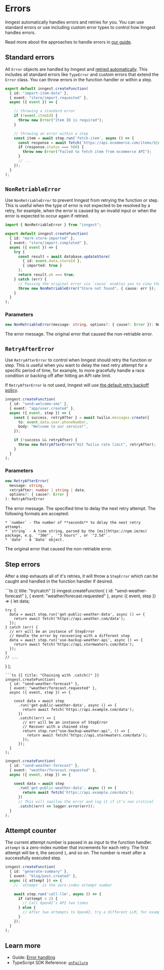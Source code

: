
# Errors

Inngest automatically handles errors and retries for you. You can use standard errors or use including custom error types to control how Inngest handles errors.

Read more about the approaches to handle errors in [our guide](/docs/guides/error-handling).

## Standard errors

All `Error` objects are handled by Inngest and [retried automatically](/docs/guides/error-handling#retries). This includes all standard errors like `TypeError` and custom errors that extend the `Error` class. You can throw errors in the function handler or within a step.

```typescript
export default inngest.createFunction(
  { id: "import-item-data" },
  { event: "store/import.requested" },
  async ({ event }) => {

    // throwing a standard error
    if (!event.itemId) {
      throw new Error("Item ID is required");
    }

    // throwing an error within a step
    const item = await step.run('fetch-item', async () => {
      const response = await fetch(`https://api.ecommerce.com/items/${event.itemId}`);
      if (response.status === 500) {
        throw new Error("Failed to fetch item from ecommerce API");
      }
      // ...
    });
  }
);
```

## `NonRetriableError`

Use `NonRetriableError` to prevent Inngest from retrying the function _or_ step. This is useful when the type of error is not expected to be resolved by a retry, for example, when the error is caused by an invalid input or when the error is expected to occur again if retried.

```typescript
import { NonRetriableError } from "inngest";

export default inngest.createFunction(
  { id: "mark-store-imported" },
  { event: "store/import.completed" },
  async ({ event }) => {
    try {
      const result = await database.updateStore(
        { id: event.data.storeId },
        { imported: true }
      );
      return result.ok === true;
    } catch (err) {
      // Passing the original error via `cause` enables you to view the error in function logs
      throw new NonRetriableError("Store not found", { cause: err });
    }
  }
);
```

### Parameters

```ts
new NonRetriableError(message: string, options?: { cause?: Error }): NonRetriableError
```

<Properties>
  <Property name="message" type="string" required>
    The error message.
  </Property>
  <Property name="options" type="object">
    <Properties nested={true} collapse={true}>
      <Property name="cause" type="Error">
        The original error that caused the non-retriable error.
      </Property>
    </Properties>
  </Property>
</Properties>

## `RetryAfterError`

Use `RetryAfterError` to control when Inngest should retry the function or step. This is useful when you want to delay the next retry attempt for a specific period of time, for example, to more gracefully handle a race condition or backing off after hitting an API rate limit.

If `RetryAfterError` is not used, Inngest will use [the default retry backoff policy](https://github.com/inngest/inngest/blob/main/pkg/backoff/backoff.go#L10-L22).

```typescript
inngest.createFunction(
  { id: "send-welcome-sms" },
  { event: "app/user.created" },
  async ({ event, step }) => {
    const { success, retryAfter } = await twilio.messages.create({
      to: event.data.user.phoneNumber,
      body: "Welcome to our service!",
    });

    if (!success && retryAfter) {
      throw new RetryAfterError("Hit Twilio rate limit", retryAfter);
    }
  }
);
```

### Parameters

```ts
new RetryAfterError(
  message: string,
  retryAfter: number | string | date,
  options?: { cause?: Error }
): RetryAfterError
```

<Properties>
  <Property name="message" type="string" required>
    The error message.
  </Property>
  <Property name="retryAfter" type="number | string | date" required>
    The specified time to delay the next retry attempt. The following formats are accepted:

    * `number` - The number of **seconds** to delay the next retry attempt.
    * `string` - A time string, parsed by the [ms](https://npm.im/ms) package, e.g. `"30m"`, `"3 hours"`, or `"2.5d"`.
    * `date` - A `Date` object.
  </Property>
  <Property name="options" type="object">
    <Properties nested={true} collapse={true}>
      <Property name="cause" type="Error">
        The original error that caused the non-retriable error.
      </Property>
    </Properties>
  </Property>
</Properties>

## Step errors

After a step exhausts all of it's retries, it will throw a `StepError` which can be caught and handled in the function handler if desired.

<CodeGroup>
```ts {{ title: "try/catch" }}
inngest.createFunction(
  { id: "send-weather-forecast" },
  { event: "weather/forecast.requested" },
  async ({ event, step }) => {
    let data;

    try {
      data = await step.run('get-public-weather-data', async () => {
        return await fetch('https://api.weather.com/data');
      });
    } catch (err) {
      // err will be an instance of StepError
      // Handle the error by recovering with a different step
      data = await step.run('use-backup-weather-api', async () => {
        return await fetch('https://api.stormwaters.com/data');
      });
    }
    // ...
  }
);
```
```ts {{ title: "Chaining with .catch()" }}
inngest.createFunction(
  { id: "send-weather-forecast" },
  { event: "weather/forecast.requested" },
  async ({ event, step }) => {

    const data = await step
      .run('get-public-weather-data', async () => {
        return await fetch('https://api.example.com/data');
      })
      .catch((err) => {
        // err will be an instance of StepError
        // Recover with a chained step
        return step.run("use-backup-weather-api", () => {
          return await fetch('https://api.stormwaters.com/data');
        });
      });
  }
);
```
```ts {{ title: "Ignoring and logging the error" }}
inngest.createFunction(
  { id: "send-weather-forecast" },
  { event: "weather/forecast.requested" },
  async ({ event, step }) => {

    const data = await step
      .run('get-public-weather-data', async () => {
        return await fetch('https://api.example.com/data');
      })
      // This will swallow the error and log it if it's non critical
      .catch((err) => logger.error(err));
  }
);
```
</CodeGroup>

## Attempt counter

The current attempt number is passed in as input to the function handler. `attempt` is a zero-index number that increments for each retry. The first attempt will be `0`, the second `1`, and so on. The number is reset after a successfully executed step.

```ts
inngest.createFunction(
  { id: "generate-summary" },
  { event: "blog/post.created" },
  async ({ attempt }) => {
    // `attempt` is the zero-index attempt number

    await step.run('call-llm', async () => {
      if (attempt < 2) {
        // Call OpenAI's API two times
      } else {
        // After two attempts to OpenAI, try a different LLM, for example, Mistral
      }
    });
  }
);
```

## Learn more

* Guide: [Error handling](/docs/guides/error-handling)
* TypeScript SDK Reference: [`onFailure`](/docs/reference/functions/handling-failures)




